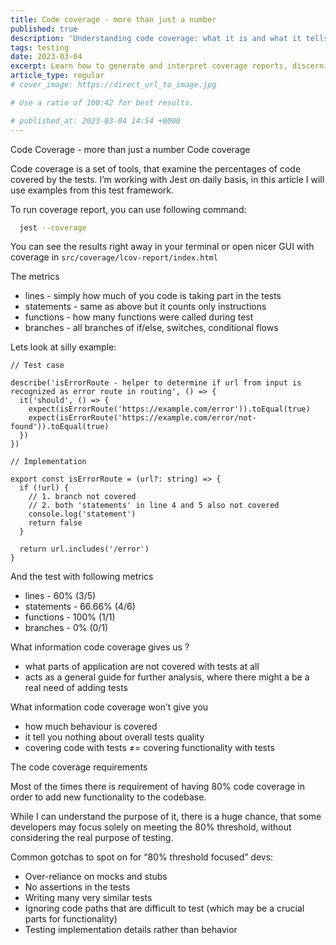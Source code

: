 ```yaml
---
title: Code coverage - more than just a number
published: true
description: 'Understanding code coverage: what it is and what it tells us about our code'
tags: testing
date: 2023-03-04
excerpt: Learn how to generate and interpret coverage reports, discerning the true value of these metrics. The article goes beyond the common fixation on coverage percentages, highlighting the traps in over-relying on coverage goals and emphasizing the essence of meaningful testing.
article_type: regular
# cover_image: https://direct_url_to_image.jpg

# Use a ratio of 100:42 for best results.

# published_at: 2023-03-04 14:54 +0000
---
```



<ArticleWrapper>
<ArticleHeader>
<Heading tag='h1'>Code Coverage - more than just a number</Heading>
</ArticleHeader>

<ArticleContent>
<Heading tag='h2' id='code-coverage'>Code coverage</Heading>

Code coverage is a set of tools, that examine the percentages of code covered
by the tests. I’m working with Jest on daily basis, in this article I will use examples from this
test framework.

To run coverage report, you can use following command:

```bash
  jest --coverage
```

You can see the results right away in your terminal or open nicer GUI with coverage in `src/coverage/lcov-report/index.html`

The metrics

- lines - simply how much of you code is taking part in the tests
- statements - same as above but it counts only instructions
- functions - how many functions were called during test
- branches - all branches of if/else, switches, conditional flows

Lets look at silly example:

```tsx
// Test case

describe('isErrorRoute - helper to determine if url from input is recognized as error route in routing', () => {
  it('should', () => {
    expect(isErrorRoute('https://example.com/error')).toEqual(true)
    expect(isErrorRoute('https://example.com/error/not-found')).toEqual(true)
  })
})

// Implementation

export const isErrorRoute = (url?: string) => {
  if (!url) {
    // 1. branch not covered
    // 2. both 'statements' in line 4 and 5 also not covered
    console.log('statement')
    return false
  }

  return url.includes('/error')
}
```

And the test with following metrics

- lines - 60% (3/5)
- statements - 66.66% (4/6)
- functions - 100% (1/1)
- branches - 0% (0/1)

<Heading tag='h2' id='what-information-code-coverage-gives-us'>What information code coverage gives us ?</Heading>

- what parts of application are not covered with tests at all
- acts as a general guide for further analysis, where there might a be a real need of adding tests

<Heading tag='h2' id='what-information-code-coverage-wont-give-you'>What information code coverage won’t give you</Heading>

- how much behaviour is covered
- it tell you nothing about overall tests quality
- covering code with tests ≠= covering functionality with tests

<Heading tag='h2' id='the-code-coverage-requirements'>The code coverage requirements</Heading>

Most of the times there is requirement of having 80% code coverage in order to add new functionality to the codebase.

While I can understand the purpose of it, there is a huge chance, that some developers may focus solely on meeting the 80% threshold, without considering the real purpose of testing.

Common gotchas to spot on for “80% threshold focused” devs:

- Over-reliance on mocks and stubs
- No assertions in the tests
- Writing many very similar tests
- Ignoring code paths that are difficult to test (which may be a crucial parts for functionality)
- Testing implementation details rather than behavior
</ArticleContent>

</ArticleWrapper>

